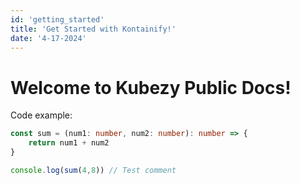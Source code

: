 ```yaml
---
id: 'getting_started'
title: 'Get Started with Kontainify!'
date: '4-17-2024'
---
```


# Welcome to Kubezy Public Docs!

Code example:

```ts
const sum = (num1: number, num2: number): number => {
    return num1 + num2
}

console.log(sum(4,8)) // Test comment
```
